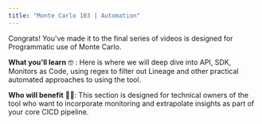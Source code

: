 ```yaml
---
title: "Monte Carlo 103 | Automation"
---
```


Congrats! You've made it to the final series of videos is designed for Programmatic use of Monte Carlo.

**What you'll learn** 🤓 : Here is where we will deep dive into API, SDK, Monitors as Code, using regex to filter out Lineage and other practical automated approaches to using the tool.

**Who will benefit** 🙋‍♂️: This section is designed for technical owners of the tool who want to incorporate monitoring and extrapolate insights as part of your core CICD pipeline.